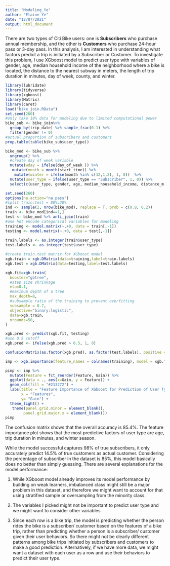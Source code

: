 ```yaml
---
title: "Modeling_Ye"
author: "Elaine Ye"
date: "12/07/2021"
output: html_document
---
```


There are two types of Citi Bike users: one is **Subscribers** who purchase annual membership, and the other is **Customers** who purchase 24-hour pass or 3-day pass. In this analysis, I am interested in understanding what factors predict a trip is initiated by a Subscriber or Customer. To investigate this problem, I use XGboost model to predict user type with variables of gender, age, median household income of the neighborhood where a bike is located, the distance to the nearest subway in meters, the length of trip duration in minutes, day of week, county, and winter. 


```r
library(lubridate)
library(tidyverse)
library(xgboost)
library(Matrix)
library(caret)
load("bike_join.RData")
set.seed(260)
#only take 10% data for modeling due to limited computational power 
bike_sub <- bike_join%>%
  group_by(trip_date) %>% sample_frac(0.1) %>%
  filter(gender != 0)
#actual proportion of subscribers and customers 
prop.table(table(bike_sub$user_type))
```

```r
bike_mod <- bike_sub %>%
  ungroup() %>%
  #create day of week variable 
  mutate(wday = ifelse(day_of_week )) %>%
   mutate(month = month(start_time)) %>%
    mutate(winter = ifelse(month %in% c(12,1,2), 1, 0))  %>%
  mutate(user_type = ifelse(user_type == "Subscriber", 1, 0)) %>%
  select(c(user_type, gender, age, median_household_income, distance_m, trip_min, day_of_week, county, winter))

set.seed(260)
options(na.action="na.pass")
#split train:test = 80%:20%
ind <- sample(2, nrow(bike_mod), replace = T, prob = c(0.8, 0.2))
train <- bike_mod[ind==1,]
test <- bike_mod %>% anti_join(train)
#one hot encode categorical variables for modeling 
training <- model.matrix(~.+0, data = train[,-1])
testing <- model.matrix(~.+0, data = test[,-1])
 
train.labels <- as.integer(train$user_type)
test.labels <- as.integer(test$user_type)

```

```r
#create train.test matrix for XGboost model 
xgb.train = xgb.DMatrix(data=training,label=train.labels)
xgb.test = xgb.DMatrix(data=testing,label=test.labels)

xgb.fit=xgb.train(
  booster="gbtree",
  #step size shrinkage 
  eta=0.1,
  #maximum depth of a tree 
  max_depth=8,
  #subsample ratio of the training to prevent overfitting
  subsample = 0.7,
  objective="binary:logistic",
  data=xgb.train,
  nrounds=50,
)

xgb.pred <- predict(xgb.fit, testing)
#use 0.5 cutoff 
xgb.pred <- ifelse(xgb.pred > 0.5, 1, 0)

confusionMatrix(as.factor(xgb.pred), as.factor(test.labels), positive = "1")

imp <- xgb.importance(feature_names = colnames(training), model = xgb.fit) 

pimp <- imp %>%
  mutate(Feature = fct_reorder(Feature, Gain)) %>%
  ggplot(data = ., aes(x=Gain, y = Feature)) +
  geom_col(fill = "#213272") +
  labs(title = "Feature Importance of XGboost for Prediction of User Type",
       x = "Features",
       y= "Gain") +
  theme_light() +
   theme(panel.grid.minor = element_blank(),
        panel.grid.major.x = element_blank()) 
pimp
```



The confusion matrix shows that the overall accuracy is 85.4%. The feature importance plot shows that the most predictive factors of user type are age, trip duration in minutes, and winter season. 


While the model successful captures 98% of true subscribers, it only accurately predict 14.5% of true customers as actual customer. Considering the percentage of subscriber in the dataset is 85%, this model basically does no better than simply guessing. There are several explanations for the model performance:     


1. While XGboost model already improves its model performance by building on weak learners, imbalanced class might still be a major problem in this dataset, and therefore we might want to account for that using stratified sample or oversampling from the minority class. 


2. The variables I picked might not be important to predict user type and we might want to consider other variables. 


3. Since each row is a bike trip, the model is predicting whether the person rides the bike is a subscriber/ customer based on the features of a bike trip, rather than predicting whether a person is a subscriber/ customer given their user behaviors. So there might not be clearly different patterns among bike trips initiated by subscribers and customers to make a good prediction. Alternatively, if we have more data, we might want a dataset with each user as a row and use their behaviors to predict their user type. 




